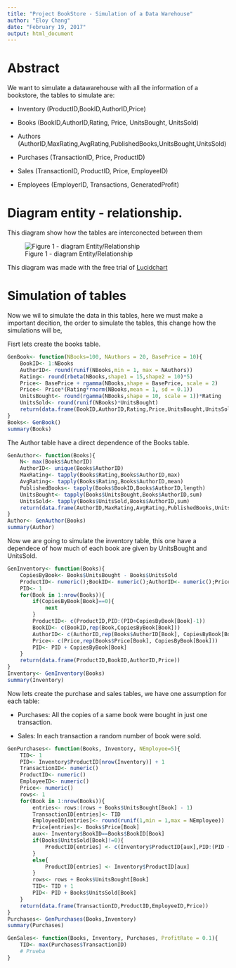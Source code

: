 ```yaml
---
title: "Project BookStore - Simulation of a Data Warehouse"
author: "Eloy Chang"
date: "February 19, 2017"
output: html_document
---
```


# Abstract 

We want to simulate a datawarehouse with all the information of a bookstore, the tables to simulate are:

* Inventory (ProductID,BookID,AuthorID,Price)

* Books (BookID,AuthorID,Rating, Price, UnitsBought, UnitsSold)

* Authors (AuthorID,MaxRating,AvgRating,PublishedBooks,UnitsBought,UnitsSold)

* Purchases (TransactionID, Price, ProductID)

* Sales (TransactionID, ProductID, Price, EmployeeID)

* Employees (EmployerID, Transactions, GeneratedProfit)

# Diagram entity - relationship.

This diagram show how the tables are interconected between them

![Figure 1 - diagram Entity/Relationship](C:\Users\stephanie\Desktop\Epsilon\BookStore\Part1\Figures\DER-BookStore-Part1.png)

This diagram was made with the free trial of [Lucidchart](www.lucidchart.com)

# Simulation of tables

Now we wil to simulate the data in this tables, here we must make a important decition, the order to simulate the tables, this change how the simulations will be, 

Fisrt lets create the books table.

```r
GenBook<- function(NBooks=100, NAuthors = 20, BasePrice = 10){
    BookID<- 1:NBooks
    AuthorID<- round(runif(NBooks,min = 1, max = NAuthors))
    Rating<- round(rbeta(NBooks,shape1 = 15,shape2 = 10)*5)
    Price<- BasePrice + rgamma(NBooks,shape = BasePrice, scale = 2)
    Price<- Price*(Rating*rnorm(NBooks,mean = 1, sd = 0.1))
    UnitsBought<- round(rgamma(NBooks,shape = 10, scale = 1))*Rating
    UnitsSold<- round(runif(NBooks)*UnitsBought)
    return(data.frame(BookID,AuthorID,Rating,Price,UnitsBought,UnitsSold))
}
Books<- GenBook()
summary(Books)
```

The Author table have a direct dependence of the Books table.

```r
GenAuthor<- function(Books){
    N<- max(Books$AuthorID)
    AuthorID<- unique(Books$AuthorID)
    MaxRating<- tapply(Books$Rating,Books$AuthorID,max)
    AvgRating<- tapply(Books$Rating,Books$AuthorID,mean)
    PublishedBooks<- tapply(Books$BookID,Books$AuthorID,length)
    UnitsBought<- tapply(Books$UnitsBought,Books$AuthorID,sum)
    UnitsSold<- tapply(Books$UnitsSold,Books$AuthorID,sum)
    return(data.frame(AuthorID,MaxRating,AvgRating,PublishedBooks,UnitsBought,UnitsSold))
}
Author<- GenAuthor(Books)
summary(Author)
```

Now we are going to simulate the inventory table, this one have a dependece of how much of each book are given by UnitsBought and UnitsSold.

```r
GenInventory<- function(Books){
    CopiesByBook<- Books$UnitsBought - Books$UnitsSold
    ProductID<- numeric();BookID<- numeric();AuthorID<- numeric();Price<- numeric()
    PID<- 1
    for(Book in 1:nrow(Books)){
        if(CopiesByBook[Book]==0){
            next
        }
        ProductID<- c(ProductID,PID:(PID+CopiesByBook[Book]-1))
        BookID<- c(BookID,rep(Book,CopiesByBook[Book]))
        AuthorID<- c(AuthorID,rep(Books$AuthorID[Book], CopiesByBook[Book]))
        Price<- c(Price,rep(Books$Price[Book], CopiesByBook[Book]))
        PID<- PID + CopiesByBook[Book]
    }
    return(data.frame(ProductID,BookID,AuthorID,Price))
}
Inventory<- GenInventory(Books)
summary(Inventory)
```

Now lets create the purchase and sales tables, we have one assumption for each table:

* Purchases: All the copies of a same book were bought in just one transaction.

* Sales: In each transaction a random number of book were sold.

```r
GenPurchases<- function(Books, Inventory, NEmployee=5){
    TID<- 1
    PID<- Inventory$ProductID[nrow(Inventory)] + 1
    TransactionID<- numeric()
    ProductID<- numeric()
    EmployeeID<- numeric()
    Price<- numeric()
    rows<- 1
    for(Book in 1:nrow(Books)){
        entries<- rows:(rows + Books$UnitsBought[Book] - 1)
        TransactionID[entries]<- TID
        EmployeeID[entries]<- round(runif(1,min = 1,max = NEmployee))
        Price[entries]<- Books$Price[Book]
        aux<- Inventory$BookID==Books$BookID[Book]
        if(Books$UnitsSold[Book]!=0){
            ProductID[entries] <- c(Inventory$ProductID[aux],PID:(PID + Books$UnitsSold[Book] - 1))
        }
        else{
            ProductID[entries] <- Inventory$ProductID[aux]
        }
        rows<- rows + Books$UnitsBought[Book]
        TID<- TID + 1
        PID<- PID + Books$UnitsSold[Book]
    }
    return(data.frame(TransactionID,ProductID,EmployeeID,Price))
}
Purchases<- GenPurchases(Books,Inventory)
summary(Purchases)
```

```r
GenSales<- function(Books, Inventory, Purchases, ProfitRate = 0.1){
    TID<- max(Purchases$TransactionID)
    # Prueba
}
```



